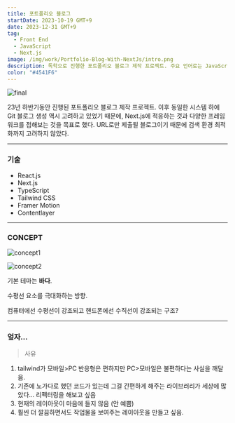 ```yaml
---
title: 포트폴리오 블로그
startDate: 2023-10-19 GMT+9
date: 2023-12-31 GMT+9
tag:
  - Front End
  - JavaScript
  - Next.js
image: /img/work/Portfolio-Blog-With-NextJs/intro.png
description: 독학으로 진행한 포트폴리오 블로그 제작 프로젝트. 주요 언어로는 JavaScript, SCSS, Markdown이 사용되었습니다.
color: "#4541F6"
---
```


![final](/img/work/Portfolio-Blog-With-NextJs/concept01.png)

23년 하반기동안 진행된 포트폴리오 블로그 제작 프로젝트. 이후 동일한 시스템 하에 Git 블로그 생성 역시 고려하고 있었기 때문에, Next.js에 적응하는 것과 다양한 프레임워크를 접해보는 것을 목표로 했다. URL로만 제출될 블로그이기 때문에 검색 환경 최적화까지 고려하지 않았다.

---

### 기술

- React.js
- Next.js
- TypeScript
- Tailwind CSS
- Framer Motion
- Contentlayer

---

### CONCEPT

![concept1](/img/work/Portfolio-Blog-With-NextJs/concept01.png)

![concept2](/img/work/Portfolio-Blog-With-NextJs/concept02.png)

기본 테마는 **바다**.

수평선 요소를 극대화하는 방향.

컴퓨터에선 수평선이 강조되고 핸드폰에선 수직선이 강조되는 구조?

---

### 엎자...

> 사유

1. tailwind가 모바일>PC 반응형은 편하지만 PC>모바일은 불편하다는 사실을 깨달음.
1. 기존에 노가다로 했던 코드가 있는데 그걸 간편하게 해주는 라이브러리가 세상에 많았다... 리펙터링을 해보고 싶음
1. 현재의 레이아웃이 마음에 들지 않음 (안 예쁨)
1. 훨씬 더 깔끔하면서도 작업물을 보여주는 레이아웃을 만들고 싶음.
